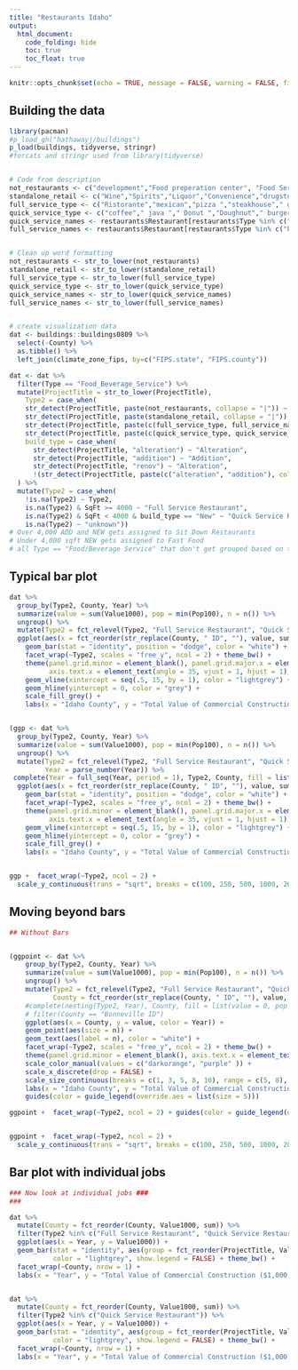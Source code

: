 ```yaml
---
title: "Restaurants Idaho"
output: 
  html_document:
    code_folding: hide
    toc: true
    toc_float: true
---
```


```r
knitr::opts_chunk$set(echo = TRUE, message = FALSE, warning = FALSE, fig.width = 12, fig.height = 5)
```

## Building the data

```r

library(pacman)
#p_load_gh("hathawayj/buildings")
p_load(buildings, tidyverse, stringr)
#forcats and stringr used from library(tidyverse)


# Code from description
not_restaurants <- c("development","Food preperation center", "Food Services center","bakery","Grocery","conceession","Cafeteria", "lunchroom","school","facility"," hall ")
standalone_retail <- c("Wine","Spirits","Liquor","Convenience","drugstore","Flying J", "Rite Aid ","walgreens ","Love's Travel ")
full_service_type <- c("Ristorante","mexican","pizza ","steakhouse"," grill ","buffet","tavern"," bar ","waffle","italian","steak house")
quick_service_type <- c("coffee"," java "," Donut ","Doughnut"," burger ","Ice Cream ","custard ","sandwich ","fast food "," bagel ")
quick_service_names <- restaurants$Restaurant[restaurants$Type %in% c("coffee","Ice Cream","Fast Food")]
full_service_names <- restaurants$Restaurant[restaurants$Type %in% c("Pizza","Casual Dining","Fast Casual")]


# Clean up word formatting
not_restaurants <- str_to_lower(not_restaurants)
standalone_retail <- str_to_lower(standalone_retail)
full_service_type <- str_to_lower(full_service_type)
quick_service_type <- str_to_lower(quick_service_type)
quick_service_names <- str_to_lower(quick_service_names)
full_service_names <- str_to_lower(full_service_names)


# create visualization data
dat <- buildings::buildings0809 %>% 
  select(-County) %>%
  as.tibble() %>%
  left_join(climate_zone_fips, by=c("FIPS.state", "FIPS.county"))

dat <- dat %>% 
  filter(Type == "Food_Beverage_Service") %>% 
  mutate(ProjectTitle = str_to_lower(ProjectTitle),
    Type2 = case_when(
    str_detect(ProjectTitle, paste(not_restaurants, collapse = "|")) ~ "Non Standard Food Service",
    str_detect(ProjectTitle, paste(standalone_retail, collapse = "|")) ~ "Stand-alone Retail",
    str_detect(ProjectTitle, paste(c(full_service_type, full_service_names), collapse = "|")) ~ "Full Service Restaurant",
    str_detect(ProjectTitle, paste(c(quick_service_type, quick_service_names), collapse = "|")) ~ "Quick Service Restaurant"),
    build_type = case_when(
      str_detect(ProjectTitle, "alteration") ~ "Alteration",
      str_detect(ProjectTitle, "addition") ~ "Addition",
      str_detect(ProjectTitle, "renov") ~ "Alteration",
      !(str_detect(ProjectTitle, paste(c("alteration", "addition"), collapse = "|"))) ~ "New")
  ) %>%
  mutate(Type2 = case_when(
    !is.na(Type2) ~ Type2,
    is.na(Type2) & SqFt >= 4000 ~ "Full Service Restaurant",
    is.na(Type2) & SqFt < 4000 & build_type == "New" ~ "Quick Service Restaurant",
    is.na(Type2) ~ "unknown"))
# Over 4,000 ADD and NEW gets assigned to Sit Down Restaurants
# Under 4,000 sqft NEW gets assigned to Fast Food
# all Type == "Food/Beverage Service" that don't get grouped based on the above are called "Unknown"


```

## Typical bar plot

```r


dat %>% 
  group_by(Type2, County, Year) %>% 
  summarize(value = sum(Value1000), pop = min(Pop100), n = n()) %>%
  ungroup() %>%
  mutate(Type2 = fct_relevel(Type2, "Full Service Restaurant", "Quick Service Restaurant")) %>%
  ggplot(aes(x = fct_reorder(str_replace(County, " ID", ""), value, sum), y = value, fill = Year)) + 
    geom_bar(stat = "identity", position = "dodge", color = "white") + 
    facet_wrap(~Type2, scales = "free_y", ncol = 2) + theme_bw() + 
    theme(panel.grid.minor = element_blank(), panel.grid.major.x = element_blank(),
          axis.text.x = element_text(angle = 35, vjust = 1, hjust = 1), legend.position = "bottom") +
    geom_vline(xintercept = seq(.5, 15, by = 1), color = "lightgrey") +
    geom_hline(yintercept = 0, color = "grey") +
    scale_fill_grey() +
    labs(x = "Idaho County", y = "Total Value of Commercial Construction ($1,000)" )



```


```r

(ggp <- dat %>% 
  group_by(Type2, County, Year) %>% 
  summarize(value = sum(Value1000), pop = min(Pop100), n = n()) %>%
  ungroup() %>%
  mutate(Type2 = fct_relevel(Type2, "Full Service Restaurant", "Quick Service Restaurant"),
         Year = parse_number(Year)) %>%
 complete(Year = full_seq(Year, period = 1), Type2, County, fill = list(value = 0, pop = 0, n = 0)) %>% 
  ggplot(aes(x = fct_reorder(str_replace(County, " ID", ""), value, sum), y = value, fill = factor(Year))) + 
    geom_bar(stat = "identity", position = "dodge", color = "white") + 
    facet_wrap(~Type2, scales = "free_y", ncol = 2) + theme_bw() + 
    theme(panel.grid.minor = element_blank(), panel.grid.major.x = element_blank(),
          axis.text.x = element_text(angle = 35, vjust = 1, hjust = 1)) +
    geom_vline(xintercept = seq(.5, 15, by = 1), color = "lightgrey") +
    geom_hline(yintercept = 0, color = "grey") +
    scale_fill_grey() +
    labs(x = "Idaho County", y = "Total Value of Commercial Construction ($1,000)", fill = "Year" ))


ggp +  facet_wrap(~Type2, ncol = 2) + 
  scale_y_continuous(trans = "sqrt", breaks = c(100, 250, 500, 1000, 2000, 3000, 4000, 6000))

```


## Moving beyond bars

```r

## Without Bars


(ggpoint <- dat %>% 
    group_by(Type2, County, Year) %>% 
    summarize(value = sum(Value1000), pop = min(Pop100), n = n()) %>%
    ungroup() %>%
    mutate(Type2 = fct_relevel(Type2, "Full Service Restaurant", "Quick Service Restaurant"),
           County = fct_reorder(str_replace(County, " ID", ""), value, sum)) %>%
    #complete(nesting(Type2, Year), County, fill = list(value = 0, pop = 0, n = 0)) %>%
    # filter(County == "Bonneville ID")
    ggplot(aes(x = County, y = value, color = Year)) + 
    geom_point(aes(size = n)) + 
    geom_text(aes(label = n), color = "white") +
    facet_wrap(~Type2, scales = "free_y", ncol = 2) + theme_bw() + 
    theme(panel.grid.minor = element_blank(), axis.text.x = element_text(angle = 35, vjust = 1, hjust = 1), legend.position = "bottom") +
    scale_color_manual(values = c("darkorange", "purple" )) +
    scale_x_discrete(drop = FALSE) +
    scale_size_continuous(breaks = c(1, 3, 5, 8, 10), range = c(5, 8), guide = "none") +
    labs(x = "Idaho County", y = "Total Value of Commercial Construction ($1,000)" )) +
    guides(color = guide_legend(override.aes = list(size = 5)))

ggpoint +  facet_wrap(~Type2, ncol = 2) + guides(color = guide_legend(override.aes = list(size = 5)))


ggpoint +  facet_wrap(~Type2, ncol = 2) + 
  scale_y_continuous(trans = "sqrt", breaks = c(100, 250, 500, 1000, 2000, 3000, 4000, 6000)) + coord_flip() + theme_bw() + guides(color = guide_legend(override.aes = list(size = 5))) + theme(legend.position = "bottom")


```



## Bar plot with individual jobs

```r
### Now look at individual jobs ###
### 

dat %>% 
  mutate(County = fct_reorder(County, Value1000, sum)) %>%
  filter(Type2 %in% c("Full Service Restaurant", "Quick Service Restaurant")) %>%
  ggplot(aes(x = Year, y = Value1000)) + 
  geom_bar(stat = "identity", aes(group = fct_reorder(ProjectTitle, Value1000, .desc = FALSE)), 
           color = "lightgrey", show.legend = FALSE) + theme_bw() +
  facet_wrap(~County, nrow = 1) +
  labs(x = "Year", y = "Total Value of Commercial Construction ($1,000)", title = "Total cost of restaurant construction") 


dat %>% 
  mutate(County = fct_reorder(County, Value1000, sum)) %>%
  filter(Type2 %in% c("Quick Service Restaurant")) %>%
  ggplot(aes(x = Year, y = Value1000)) + 
  geom_bar(stat = "identity", aes(group = fct_reorder(ProjectTitle, Value1000, .desc = FALSE)), 
           color = "lightgrey", show.legend = FALSE) + theme_bw() +
  facet_wrap(~County, nrow = 1) +
  labs(x = "Year", y = "Total Value of Commercial Construction ($1,000)", title = "Total cost of fast-food restaurant construction")
```

